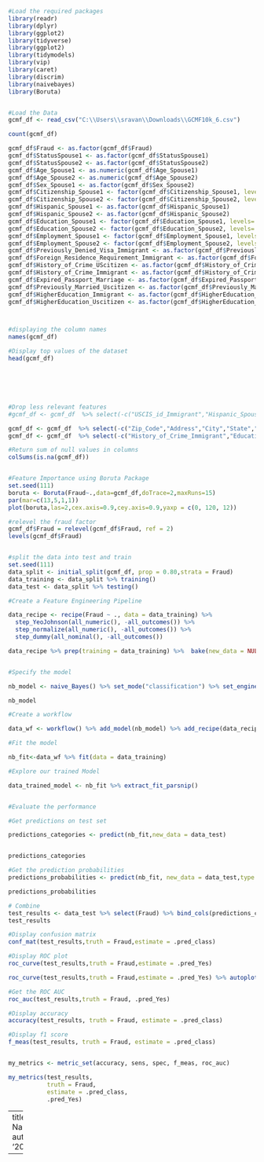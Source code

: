 
```{r }
#Load the required packages
library(readr)
library(dplyr)
library(ggplot2)
library(tidyverse)
library(ggplot2)
library(tidymodels)
library(vip)
library(caret)
library(discrim)
library(naivebayes)
library(Boruta)


#Load the Data 
gcmf_df <- read_csv("C:\\Users\\sravan\\Downloads\\GCMF10k_6.csv")

count(gcmf_df)

gcmf_df$Fraud <- as.factor(gcmf_df$Fraud)
gcmf_df$StatusSpouse1 <- as.factor(gcmf_df$StatusSpouse1)
gcmf_df$StatusSpouse2 <- as.factor(gcmf_df$StatusSpouse2)
gcmf_df$Age_Spouse1 <- as.numeric(gcmf_df$Age_Spouse1)
gcmf_df$Age_Spouse2 <- as.numeric(gcmf_df$Age_Spouse2)
gcmf_df$Sex_Spouse1 <- as.factor(gcmf_df$Sex_Spouse2)
gcmf_df$Citizenship_Spouse1 <- factor(gcmf_df$Citizenship_Spouse1, levels= c("United States", "Mexico", "India", "China", "Philippines", "El Salvador", "Vietnam", "Cuba",  "Dominican Republic", "South Korea", "Guatemala", "Hispanic"))
gcmf_df$Citizenship_Spouse2 <- factor(gcmf_df$Citizenship_Spouse2, levels= c("United States", "Mexico", "India", "China", "Philippines", "El Salvador", "Vietnam", "Cuba",  "Dominican Republic", "South Korea", "Guatemala", "Hispanic"))
gcmf_df$Hispanic_Spouse1 <- as.factor(gcmf_df$Hispanic_Spouse1)
gcmf_df$Hispanic_Spouse2 <- as.factor(gcmf_df$Hispanic_Spouse2)
gcmf_df$Education_Spouse1 <- factor(gcmf_df$Education_Spouse1, levels= c("MA", "BA", "college", "HS", "GED", "12th grade"))
gcmf_df$Education_Spouse2 <- factor(gcmf_df$Education_Spouse2, levels= c("MA", "BA", "college", "HS", "GED", "12th grade"))
gcmf_df$Employment_Spouse1 <- factor(gcmf_df$Employment_Spouse1, levels= c("FT", "PT", "Unemployed", "Temporary"))
gcmf_df$Employment_Spouse2 <- factor(gcmf_df$Employment_Spouse2, levels= c("FT", "PT", "Unemployed", "Temporary"))
gcmf_df$Previously_Denied_Visa_Immigrant <- as.factor(gcmf_df$Previously_Denied_Visa_Immigrant)
gcmf_df$Foreign_Residence_Requirement_Immigrant <- as.factor(gcmf_df$Foreign_Residence_Requirement_Immigrant)
gcmf_df$History_of_Crime_UScitizen <- as.factor(gcmf_df$History_of_Crime_UScitizen)
gcmf_df$History_of_Crime_Immigrant <- as.factor(gcmf_df$History_of_Crime_Immigrant)
gcmf_df$Expired_Passport_Marriage <- as.factor(gcmf_df$Expired_Passport_Marriage)
gcmf_df$Previously_Married_Uscitizen <- as.factor(gcmf_df$Previously_Married_Uscitizen)
gcmf_df$HigherEducation_Immigrant <- as.factor(gcmf_df$HigherEducation_Immigrant)
gcmf_df$HigherEducation_Uscitizen <- as.factor(gcmf_df$HigherEducation_Uscitizen)



#displaying the column names
names(gcmf_df)

#Display top values of the dataset
head(gcmf_df)






#Drop less relevant features
#gcmf_df <- gcmf_df  %>% select(-c("USCIS_id_Immigrant","Hispanic_Spouse1","Hispanic_Spouse2","Sex_Spouse2","Education_Spouse2","Education_Spouse1","Hispanic_Spouse1","Sex_Spouse1","StatusSpouse1","Age_Spouse1","Monthly_Income_Spouse1","Monthly_Income_Spouse2","Address","City","State","Zip_Code","Expiration_Date_of_Passport_Immigrant","Date_of_Marriage","Race_Spouse1"))

gcmf_df <- gcmf_df  %>% select(-c("Zip_Code","Address","City","State","Employment_Spouse1","Employment_Spouse2","USCIS_id_Immigrant","Annual_Income_Spouse2","Annual_Income_Spouse1","Sex_Spouse1","Sex_Spouse2","Race_Spouse1","Race_Spouse2"))
gcmf_df <- gcmf_df  %>% select(-c("History_of_Crime_Immigrant","Education_Immigrant","Age_of_Immigrant","Age_of_Uscitizen","Education_UScitizen","Age_Spouse2","StatusSpouse2","Citizenship_Spouse2","Citizenship_Spouse1","Marital_Status","StatusSpouse2","StatusSpouse2","Hispanic_Spouse1","Hispanic_Spouse2","Education_Spouse2","Education_Spouse1","Hispanic_Spouse1","StatusSpouse1","Age_Spouse1","Monthly_Income_Spouse1","Monthly_Income_Spouse2","Expiration_Date_of_Passport_Immigrant","Date_of_Marriage"))

#Return sum of null values in columns
colSums(is.na(gcmf_df))


#Feature Importance using Boruta Package
set.seed(111)
boruta <- Boruta(Fraud~.,data=gcmf_df,doTrace=2,maxRuns=15)
par(mar=c(13,5,1,1))
plot(boruta,las=2,cex.axis=0.9,cey.axis=0.9,yaxp = c(0, 120, 12))

#relevel the fraud factor
gcmf_df$Fraud = relevel(gcmf_df$Fraud, ref = 2)
levels(gcmf_df$Fraud)


#split the data into test and train
set.seed(111)
data_split <- initial_split(gcmf_df, prop = 0.80,strata = Fraud)
data_training <- data_split %>% training()
data_test <- data_split %>% testing()

#Create a Feature Engineering Pipeline

data_recipe <- recipe(Fraud ~ ., data = data_training) %>% 
  step_YeoJohnson(all_numeric(), -all_outcomes()) %>% 
  step_normalize(all_numeric(), -all_outcomes()) %>% 
  step_dummy(all_nominal(), -all_outcomes())

data_recipe %>% prep(training = data_training) %>%  bake(new_data = NULL)


#Specify the model

nb_model <- naive_Bayes() %>% set_mode("classification") %>% set_engine("naivebayes")

nb_model 

#Create a workflow

data_wf <- workflow() %>% add_model(nb_model) %>% add_recipe(data_recipe)

#Fit the model

nb_fit<-data_wf %>% fit(data = data_training)

#Explore our trained Model

data_trained_model <- nb_fit %>% extract_fit_parsnip()


#Evaluate the performance

#Get predictions on test set

predictions_categories <- predict(nb_fit,new_data = data_test)


predictions_categories 

#Get the prediction probabilities
predictions_probabilities <- predict(nb_fit, new_data = data_test,type = 'prob')

predictions_probabilities

# Combine
test_results <- data_test %>% select(Fraud) %>% bind_cols(predictions_categories) %>%  bind_cols(predictions_probabilities)
test_results

#Display confusion matrix
conf_mat(test_results,truth = Fraud,estimate = .pred_class)

#Display ROC plot
roc_curve(test_results,truth = Fraud,estimate = .pred_Yes)

roc_curve(test_results,truth = Fraud,estimate = .pred_Yes) %>% autoplot()

#Get the ROC AUC
roc_auc(test_results,truth = Fraud, .pred_Yes)

#Display accuracy
accuracy(test_results, truth = Fraud, estimate = .pred_class)

#Display f1 score
f_meas(test_results, truth = Fraud, estimate = .pred_class)


my_metrics <- metric_set(accuracy, sens, spec, f_meas, roc_auc)

my_metrics(test_results, 
           truth = Fraud, 
           estimate = .pred_class,
           .pred_Yes)
```



---
title: NaiveBayesClassifier.R
author: sravan
date: '2021-11-06'

---
